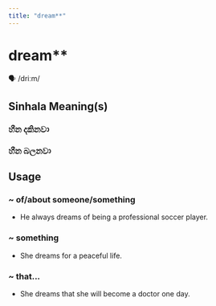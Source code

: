 ```yaml
---
title: "dream**"
---
```


# dream**

🗣️ /driːm/

## Sinhala Meaning(s)

### හීන දකිනවා
### හීන බලනවා

## Usage

### ~ of/about someone/something

- He always dreams of being a professional soccer player.


### ~ something

- She dreams for a peaceful life.


### ~ that...

- She dreams that she will become a doctor one day.

